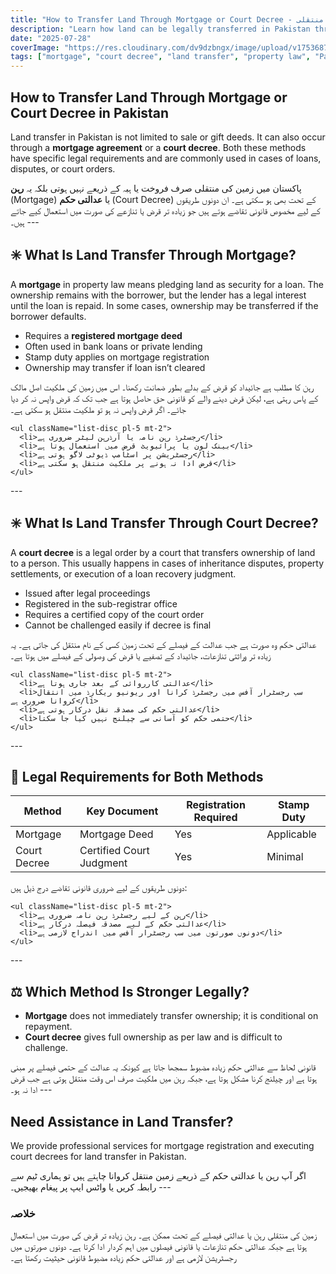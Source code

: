 ```yaml
---
title: "How to Transfer Land Through Mortgage or Court Decree - رہن یا عدالتی حکم کے ذریعے زمین کی منتقلی"
description: "Learn how land can be legally transferred in Pakistan through a mortgage agreement or court decree. Understand the legal process, documentation, and implications in both Urdu and English."
date: "2025-07-28"
coverImage: "https://res.cloudinary.com/dv9dzbngx/image/upload/v1753687969/blogs/court_order_and_mortgage_gnimbx.png"
tags: ["mortgage", "court decree", "land transfer", "property law", "Pakistan"]
---
```


## How to Transfer Land Through Mortgage or Court Decree in Pakistan

Land transfer in Pakistan is not limited to sale or gift deeds. It can also occur through a **mortgage agreement** or a **court decree**. Both these methods have specific legal requirements and are commonly used in cases of loans, disputes, or court orders.

<div className="section-spacing">
  <Urdu>
    پاکستان میں زمین کی منتقلی صرف فروخت یا ہبہ کے ذریعے نہیں ہوتی بلکہ یہ
    <strong> رہن </strong> (Mortgage) یا
    <strong> عدالتی حکم </strong> (Court Decree) کے تحت بھی ہو سکتی ہے۔ ان دونوں
    طریقوں کے لیے مخصوص قانونی تقاضے ہوتے ہیں جو زیادہ تر قرض یا تنازعے کی صورت
    میں استعمال کیے جاتے ہیں۔
  </Urdu>
  ---
</div>



## ✳️ What Is Land Transfer Through Mortgage?

A **mortgage** in property law means pledging land as security for a loan. The ownership remains with the borrower, but the lender has a legal interest until the loan is repaid. In some cases, ownership may be transferred if the borrower defaults.

- Requires a **registered mortgage deed**
- Often used in bank loans or private lending
- Stamp duty applies on mortgage registration
- Ownership may transfer if loan isn’t cleared

<div className="section-spacing">
  <Urdu>
    رہن کا مطلب ہے جائیداد کو قرض کے بدلے بطور ضمانت رکھنا۔ اس میں زمین کی ملکیت
    اصل مالک کے پاس رہتی ہے، لیکن قرض دینے والے کو قانونی حق حاصل ہوتا ہے جب تک
    کہ قرض واپس نہ کر دیا جائے۔ اگر قرض واپس نہ ہو تو ملکیت منتقل ہو سکتی ہے۔

    <ul className="list-disc pl-5 mt-2">
      <li>رجسٹرڈ رہن نامہ یا آرڈرہن لیٹر ضروری ہے</li>
      <li>بینک لون یا پرائیویٹ قرض میں استعمال ہوتا ہے</li>
      <li>رجسٹریشن پر اسٹامپ ڈیوٹی لاگو ہوتی ہے</li>
      <li>قرض ادا نہ ہونے پر ملکیت منتقل ہو سکتی ہے</li>
    </ul>
  </Urdu>
---
</div>


## ✳️ What Is Land Transfer Through Court Decree?

A **court decree** is a legal order by a court that transfers ownership of land to a person. This usually happens in cases of inheritance disputes, property settlements, or execution of a loan recovery judgment.

- Issued after legal proceedings
- Registered in the sub-registrar office
- Requires a certified copy of the court order
- Cannot be challenged easily if decree is final

<div className="section-spacing">
  <Urdu>
    عدالتی حکم وہ صورت ہے جب عدالت کے فیصلے کے تحت زمین کسی کے نام منتقل کی جاتی
    ہے۔ یہ زیادہ تر وراثتی تنازعات، جائیداد کے تصفیے یا قرض کی وصولی کے فیصلے میں
    ہوتا ہے۔

    <ul className="list-disc pl-5 mt-2">
      <li>عدالتی کارروائی کے بعد جاری ہوتا ہے</li>
      <li>سب رجسٹرار آفس میں رجسٹرڈ کرانا اور ریونیو ریکارڈ میں انتقال کروانا ضروری ہے</li>
      <li>عدالتی حکم کی مصدقہ نقل درکار ہوتی ہے</li>
      <li>حتمی حکم کو آسانی سے چیلنج نہیں کیا جا سکتا</li>
    </ul>
  </Urdu>
  ---
</div>


## 🧾 Legal Requirements for Both Methods
<div className="overflow-x-auto my-6">
  <table className="w-full max-w-3xl mx-auto text-sm text-left border border-gray-300 dark:border-gray-700">
    <thead className="bg-gray-800 dark:bg-gray-10 dark:text-white">
      <tr>
        <th className="px-6 py-3 border border-gray-300">Method</th>
        <th className="px-6 py-3 border border-gray-300">Key Document</th>
        <th className="px-6 py-3 border border-gray-300">Registration Required</th>
        <th className="px-6 py-3 border border-gray-300">Stamp Duty</th>
      </tr>
    </thead>
    <tbody>
      <tr className="bg-white dark:bg-gray-900">
        <td className="px-6 py-4 border border-gray-300">Mortgage</td>
        <td className="px-6 py-4 border border-gray-300">Mortgage Deed</td>
        <td className="px-6 py-4 border border-gray-300">Yes</td>
        <td className="px-6 py-4 border border-gray-300">Applicable</td>
      </tr>
      <tr className="bg-gray-50 dark:bg-gray-800">
        <td className="px-6 py-4 border border-gray-300">Court Decree</td>
        <td className="px-6 py-4 border border-gray-300">Certified Court Judgment</td>
        <td className="px-6 py-4 border border-gray-300">Yes</td>
        <td className="px-6 py-4 border border-gray-300">Minimal</td>
      </tr>
    </tbody>
  </table>
</div>


<div className="section-spacing">
  <Urdu>
    دونوں طریقوں کے لیے ضروری قانونی تقاضے درج ذیل ہیں:

    <ul className="list-disc pl-5 mt-2">
      <li>رہن کے لیے رجسٹرڈ رہن نامہ ضروری ہے</li>
      <li>عدالتی حکم کے لیے مصدقہ فیصلہ درکار ہے</li>
      <li>دونوں صورتوں میں سب رجسٹرار آفس میں اندراج لازمی ہے</li>
    </ul>
  </Urdu>
  ---
</div>



## ⚖️ Which Method Is Stronger Legally?

- **Mortgage** does not immediately transfer ownership; it is conditional on repayment.
- **Court decree** gives full ownership as per law and is difficult to challenge.

<div className="section-spacing">
  <Urdu>
    قانونی لحاظ سے عدالتی حکم زیادہ مضبوط سمجھا جاتا ہے کیونکہ یہ عدالت کے حتمی
    فیصلے پر مبنی ہوتا ہے اور چیلنج کرنا مشکل ہوتا ہے، جبکہ رہن میں ملکیت صرف اس
    وقت منتقل ہوتی ہے جب قرض ادا نہ ہو۔
  </Urdu>
  ---
</div>



## Need Assistance in Land Transfer?

We provide professional services for mortgage registration and executing court decrees for land transfer in Pakistan.

<div className="section-spacing">
  <Urdu>
    اگر آپ رہن یا عدالتی حکم کے ذریعے زمین منتقل کروانا چاہتے ہیں تو ہماری ٹیم سے
    <UrduLink href="/#contact"> رابطہ کریں </UrduLink> یا واٹس ایپ پر پیغام بھیجیں۔
  </Urdu>
  ---
</div>



<h3 className="text-nafess text-4xl font-semibold text-center mt-6">خلاصہ</h3>

<Urdu>
  زمین کی منتقلی رہن یا عدالتی فیصلے کے تحت ممکن ہے۔ رہن زیادہ تر قرض کی صورت میں
  استعمال ہوتا ہے جبکہ عدالتی حکم تنازعات یا قانونی فیصلوں میں اہم کردار ادا
  کرتا ہے۔ دونوں صورتوں میں رجسٹریشن لازمی ہے اور عدالتی حکم زیادہ مضبوط قانونی
  حیثیت رکھتا ہے۔
</Urdu>
